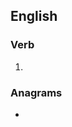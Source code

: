==English==

===Verb===
{{head|en|verb form}}

# {{en-third-person singular of|rediscover}}

===Anagrams===
* {{anagrams|en|discoverers}}